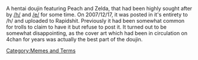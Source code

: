 A hentai doujin featuring Peach and Zelda, that had been highly sought after by [[/h/]] and [[/e/]] for some time. On 2007/12/17, it was posted in it's entirety to /h/ and uploaded to Rapidshit. Previously it had been somewhat common for trolls to claim to have it but refuse to post it. It turned out to be somewhat disappointing, as the cover art which had been in circulation on 4chan for years was actually the best part of the doujin.

[[Category:Memes and Terms]]